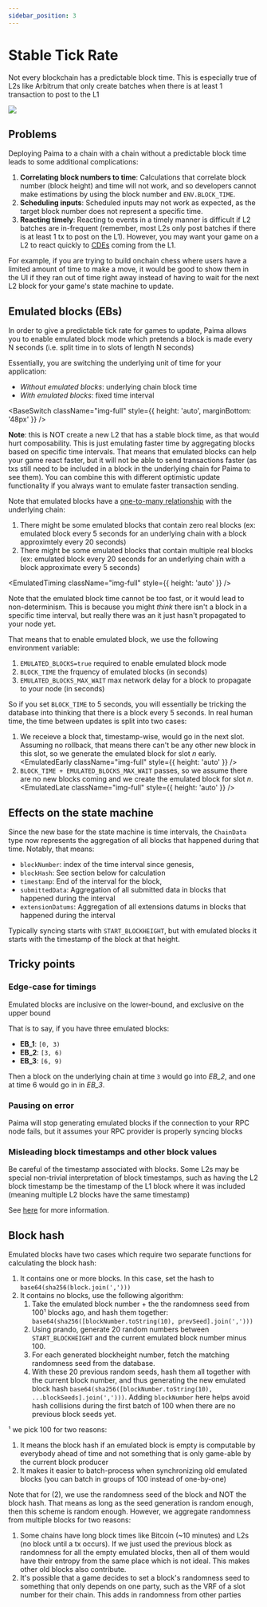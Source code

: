 ```yaml
---
sidebar_position: 3
---
```



# Stable Tick Rate

Not every blockchain has a predictable block time. This is especially true of L2s like Arbitrum that only create batches when there is at least 1 transaction to post to the L1

<img src={PaimaLayers} className="img-full" />

## Problems

Deploying Paima to a chain with a chain without a predictable block time leads to some additional complications:
1. **Correlating block numbers to time**: Calculations that correlate block number (block height) and time will not work, and so developers cannot make estimations by using the block number and `ENV.BLOCK_TIME`.
1. **Scheduling inputs**: Scheduled inputs may not work as expected, as the target block number does not represent a specific time.
1. **Reacting timely**: Reacting to events in a timely manner is difficult if L2 batches are in-frequent (remember, most L2s only post batches if there is at least 1 tx to post on the L1). However, you may want your game on a L2 to react quickly to [CDEs](../2%20-%20chain-data-extensions.md) coming from the L1.

For example, if you are trying to build onchain chess where users have a limited amount of time to make a move, it would be good to show them in the UI if they ran out of time right away instead of having to wait for the next L2 block for your game's state machine to update.

## Emulated blocks (EBs)

In order to give a predictable tick rate for games to update, Paima allows you to enable emulated block mode which pretends a block is made every N seconds (i.e. split time in to slots of length N seconds)

Essentially, you are switching the underlying unit of time for your application:
- *Without emulated blocks*: underlying chain block time
- *With emulated blocks*: fixed time interval

<BaseSwitch className="img-full" style={{ height: 'auto', marginBottom: '48px' }} />

**Note**: this is NOT create a new L2 that has a stable block time, as that would hurt composability. This is just emulating faster time by aggregating blocks based on specific time intervals. That means that emulated blocks can help your game react faster, but it will not be able to send transactions faster (as txs still need to be included in a block in the underlying chain for Paima to see them).
You can combine this with different optimistic update functionality if you always want to emulate faster transaction sending.

Note that emulated blocks have a [one-to-many relationship](https://en.wikipedia.org/wiki/One-to-many_(data_model)) with the underlying chain:
1. There might be some emulated blocks that contain zero real blocks (ex: emulated block every 5 seconds for an underlying chain with a block approximtely every 20 seconds)
2. There might be some emulated blocks that contain multiple real blocks (ex: emulated block every 20 seconds for an underlying chain with a block approximate every 5 seconds)

<EmulatedTiming className="img-full" style={{ height: 'auto' }} />

Note that the emulated block time cannot be too fast, or it would lead to non-determinism. This is because you might *think* there isn't a block in a specific time interval, but really there was an it just hasn't propagated to your node yet. 

That means that to enable emulated block, we use the following environment variable:
1. `EMULATED_BLOCKS=true` required to enable emulated block mode
1. `BLOCK_TIME` the frquency of emulated blocks (in seconds)
1. `EMULATED_BLOCKS_MAX_WAIT` max network delay for a block to propagate to your node (in seconds)

So if you set `BLOCK_TIME` to 5 seconds, you will essentially be tricking the database into thinking that there is a block every 5 seconds. In real human time, the time between updates is split into two cases:
1. We receieve a block that, timestamp-wise, would go in the next slot. Assuming no rollback, that means there can't be any other new block in this slot, so we generate the emulated block for slot *n* early.
<EmulatedEarly className="img-full" style={{ height: 'auto' }} />
1. `BLOCK_TIME + EMULATED_BLOCKS_MAX_WAIT` passes, so we assume there are no new blocks coming and we create the emulated block for slot *n*.
<EmulatedLate className="img-full" style={{ height: 'auto' }} />

## Effects on the state machine

Since the new base for the state machine is time intervals, the `ChainData` type now represents the aggregation of all blocks that happened during that time. Notably, that means:
- `blockNumber`: index of the time interval since genesis,
- `blockHash`: See section below for calculation
- `timestamp`: End of the interval for the block,
- `submittedData`: Aggregation of all submitted data in blocks that happened during the interval
- `extensionDatums`: Aggregation of all extensions datums in blocks that happened during the interval

Typically syncing starts with `START_BLOCKHEIGHT`, but with emulated blocks it starts with the timestamp of the block at that height.

## Tricky points

### Edge-case for timings

Emulated blocks are inclusive on the lower-bound, and exclusive on the upper bound

That is to say, if you have three emulated blocks:
- **EB_1**: `[0, 3)`
- **EB_2**: `[3, 6)`
- **EB_3**: `[6, 9)`

Then a block on the underlying chain at time `3` would go into *EB_2*, and one at time 6 would go in in *EB_3*.

### Pausing on error

Paima will stop generating emulated blocks if the connection to your RPC node fails, but it assumes your RPC provider is properly syncing blocks

### Misleading block timestamps and other block values

Be careful of the timestamp associated with blocks. Some L2s may be special non-trivial interpretation of block timestamps, such as having the L2 block timestamp be the timestamp of the L1 block where it was included (meaning multiple L2 blocks have the same timestamp)

See [here](../3%20-%20L2-quirks) for more information.

## Block hash

Emulated blocks have two cases which require two separate functions for calculating the block hash:
1. It contains one or more blocks. In this case, set the hash to `base64(sha256(block.join(',')))`
2. It contains no blocks, use the following algorithm:
    1. Take the emulated block number + the the randomness seed from 100¹ blocks ago, and hash them together: `base64(sha256([blockNumber.toString(10), prevSeed].join(',')))`
    1. Using prando, generate 20 random numbers between `START_BLOCKHEIGHT` and the current emulated block number minus 100.
    1. For each generated blockheight number, fetch the matching randomness seed from the database.
    1. With these 20 previous random seeds, hash them all together with the current block number, and thus generating the new emulated block hash `base64(sha256([blockNumber.toString(10), ...blockSeeds].join(',')))`. Adding `blockNumber` here helps avoid hash collisions during the first batch of 100 when there are no previous block seeds yet.

¹ we pick 100 for two reasons:
1. It means the block hash if an emulated block is empty is computable by everybody ahead of time and not something that is only game-able by the current block producer
1. It makes it easier to batch-process when synchronizing old emulated blocks (you can batch in groups of 100 instead of one-by-one)

Note that for (2), we use the randomness seed of the block and NOT the block hash. That means as long as the seed generation is random enough, then this scheme is random enough. However, we aggregate randomness from multiple blocks for two reasons:
1. Some chains have long block times like Bitcoin (~10 minutes) and L2s (no block until a tx occurs). If we just used the previous block as randomness for all the empty emulated blocks, then all of them would have their entropy from the same place which is not ideal. This makes other old blocks also contribute. 
1. It's possible that a game decides to set a block's randomness seed to something that only depends on one party, such as the VRF of a slot number for their chain. This adds in randomness from other parties
